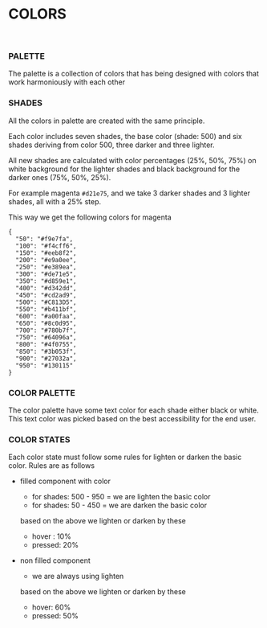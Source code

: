 
<Meta title="Guide/Colors" />

# COLORS<br/><br/>

### PALETTE

The palette is a collection of colors that has being designed with colors that work harmoniously with each other

### SHADES

All the colors in palette are created with the same principle.

Each color includes seven shades, the base color (shade: 500) and six shades deriving from color 500,
three darker and three lighter.

All new shades are calculated with color percentages (25%, 50%, 75%) on white background for the lighter shades and black background for the darker ones (75%, 50%, 25%).

For example magenta `#d21e75`, and we take 3 darker shades and 3 lighter shades, all with a 25% step.

This way we get the following colors for magenta

```
{
  "50": "#f9e7fa",
  "100": "#f4cff6",
  "150": "#eeb8f2",
  "200": "#e9a0ee",
  "250": "#e389ea",
  "300": "#de71e5",
  "350": "#d859e1",
  "400": "#d342dd",
  "450": "#cd2ad9",
  "500": "#C813D5",
  "550": "#b411bf",
  "600": "#a00faa",
  "650": "#8c0d95",
  "700": "#780b7f",
  "750": "#64096a",
  "800": "#4f0755",
  "850": "#3b053f",
  "900": "#27032a",
  "950": "#130115"
}
```

### COLOR PALETTE

The color palette have some text color for each shade either black or white. This text color was picked based on the best accessibility for the end user.

<ThemeWrapper>
  <PaletteShowcase />
</ThemeWrapper>

### COLOR STATES

Each color state must follow some rules for lighten or darken the basic color. Rules are as follows

- filled component with color

  - for shades: 500 - 950 = we are lighten the basic color
  - for shades: 50 - 450 = we are darken the basic color

  based on the above we lighten or darken by these

  - hover : 10%
  - pressed: 20%

- non filled component

  - we are always using lighten

  based on the above we lighten or darken by these

  - hover: 60%
  - pressed: 50%
